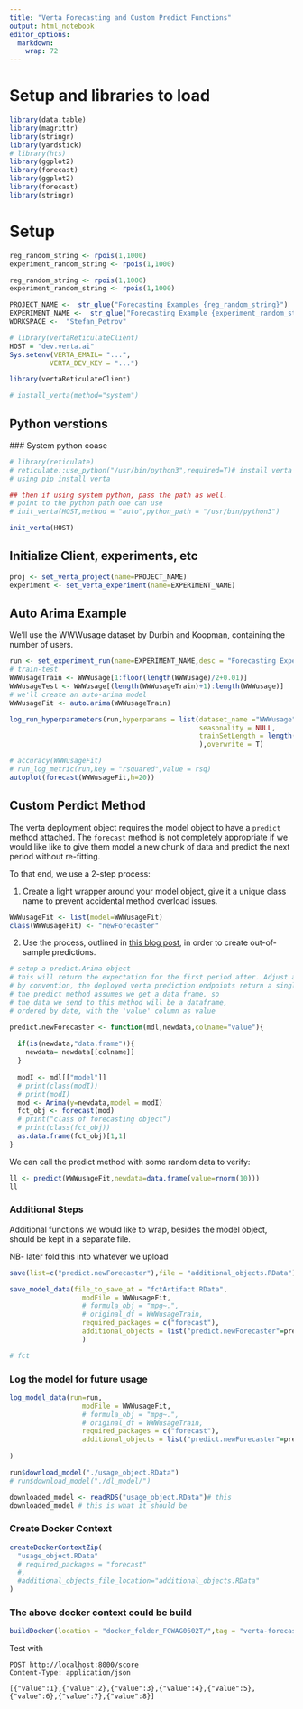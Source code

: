 ```yaml
---
title: "Verta Forecasting and Custom Predict Functions"
output: html_notebook
editor_options: 
  markdown: 
    wrap: 72
---
```


# Setup and libraries to load

```r
library(data.table)
library(magrittr)
library(stringr)
library(yardstick)
# library(hts)
library(ggplot2)
library(forecast)
library(ggplot2)
library(forecast)
library(stringr)

```


# Setup

```r
reg_random_string <- rpois(1,1000)
experiment_random_string <- rpois(1,1000)

reg_random_string <- rpois(1,1000)
experiment_random_string <- rpois(1,1000)

PROJECT_NAME <-  str_glue("Forecasting Examples {reg_random_string}")
EXPERIMENT_NAME <-  str_glue("Forecasting Example {experiment_random_string}")
WORKSPACE <-  "Stefan_Petrov"

# library(vertaReticulateClient)
HOST = "dev.verta.ai"
Sys.setenv(VERTA_EMAIL= "...",
          VERTA_DEV_KEY = "...")

library(vertaReticulateClient)
```
```r
# install_verta(method="system")
```

## Python verstions

 ### System python coase
 
```r

# library(reticulate)
# reticulate::use_python("/usr/bin/python3",required=T)# install verta from python console by
# using pip install verta
```
 


```r
## then if using system python, pass the path as well.
# point to the python path one can use
# init_verta(HOST,method = "auto",python_path = "/usr/bin/python3")

init_verta(HOST)
```

## Initialize Client, experiments, etc

```r
proj <- set_verta_project(name=PROJECT_NAME)
experiment <- set_verta_experiment(name=EXPERIMENT_NAME)
```

## Auto Arima Example

We'll use the WWWusage dataset by Durbin and Koopman, containing the
number of users.

```r
run <- set_experiment_run(name=EXPERIMENT_NAME,desc = "Forecasting Experiment 2")
# train-test
WWWusageTrain <- WWWusage[1:floor(length(WWWusage)/2+0.01)]
WWWusageTest <- WWWusage[(length(WWWusageTrain)+1):length(WWWusage)]
# we'll create an auto-arima model
WWWusageFit <- auto.arima(WWWusageTrain)
```

```r
log_run_hyperparameters(run,hyperparams = list(dataset_name ="WWWusage",
                                               seasonality = NULL,
                                               trainSetLength = length(WWWusageTrain)
                                               ),overwrite = T)

# accuracy(WWWusageFit)
# run_log_metric(run,key = "rsquared",value = rsq)
autoplot(forecast(WWWusageFit,h=20))
```

## Custom Perdict Method

The verta deployment object requires the model object to have a
`predict` method attached. The `forecast` method is not completely
appropriate if we would like like to give them model a new chunk of data
and predict the next period without re-fitting.

To that end, we use a 2-step process:

1.  Create a light wrapper around your model object, give it a unique
    class name to prevent accidental method overload issues.

```r
WWWusageFit <- list(model=WWWusageFit)
class(WWWusageFit) <- "newForecaster"

```

2.  Use the process, outlined in [this blog
    post](library(forecast)%20fit%20%3C-%20ets(trainingdata)%20fit2%20%3C-%20ets(testdata,%20model=fit)%20onestep%20%3C-%20fitted(fit2)),
    in order to create out-of-sample predictions.

```r
# setup a predict.Arima object
# this will return the expectation for the first period after. Adjust as needed to predict multiple steps.
# by convention, the deployed verta prediction endpoints return a single value, but you can return multiple values, the full data frame with the quantiles required, etc
# the predict method assumes we get a data frame, so 
# the data we send to this method will be a dataframe,
# ordered by date, with the 'value' column as value

predict.newForecaster <- function(mdl,newdata,colname="value"){
  
  if(is(newdata,"data.frame")){
    newdata= newdata[[colname]]
  }
  
  modI <- mdl[["model"]]
  # print(class(modI))
  # print(modI)
  mod <- Arima(y=newdata,model = modI)
  fct_obj <- forecast(mod)
  # print("class of forecasting object")
  # print(class(fct_obj))
  as.data.frame(fct_obj)[1,1] 
}
```

We can call the predict method with some random data to verify:

```r
ll <- predict(WWWusageFit,newdata=data.frame(value=rnorm(10)))
ll
```

### Additional Steps

Additional functions we would like to wrap, besides the model object,
should be kept in a separate file.

NB- later fold this into whatever we upload

```r
save(list=c("predict.newForecaster"),file = "additional_objects.RData")
```

```r
save_model_data(file_to_save_at = "fctArtifact.RData",
                  modFile = WWWusageFit,
                  # formula_obj = "mpg~.",
                  # original_df = WWWusageTrain,
                  required_packages = c("forecast"),
                  additional_objects = list("predict.newForecaster"=predict.newForecaster)
                  )
```

```r
# fct
```




### Log the model for future usage

```r
log_model_data(run=run,
                  modFile = WWWusageFit,
                  # formula_obj = "mpg~.",
                  # original_df = WWWusageTrain,
                  required_packages = c("forecast"),
                  additional_objects = list("predict.newForecaster"=predict.newForecaster)
  
)
```

```r
run$download_model("./usage_object.RData")
# run$download_model("./dl_model/")

downloaded_model <- readRDS("usage_object.RData")# this
downloaded_model # this is what it should be

```

### Create Docker Context

```r
createDockerContextZip(
  "usage_object.RData"
  # required_packages = "forecast"
  #,
  #additional_objects_file_location="additional_objects.RData"
)
```

### The above docker context could be build

```r
buildDocker(location = "docker_folder_FCWAG0602T/",tag = "verta-forecast:latest")
```

Test with

    POST http://localhost:8000/score
    Content-Type: application/json

    [{"value":1},{"value":2},{"value":3},{"value":4},{"value":5},{"value":6},{"value":7},{"value":8}]
